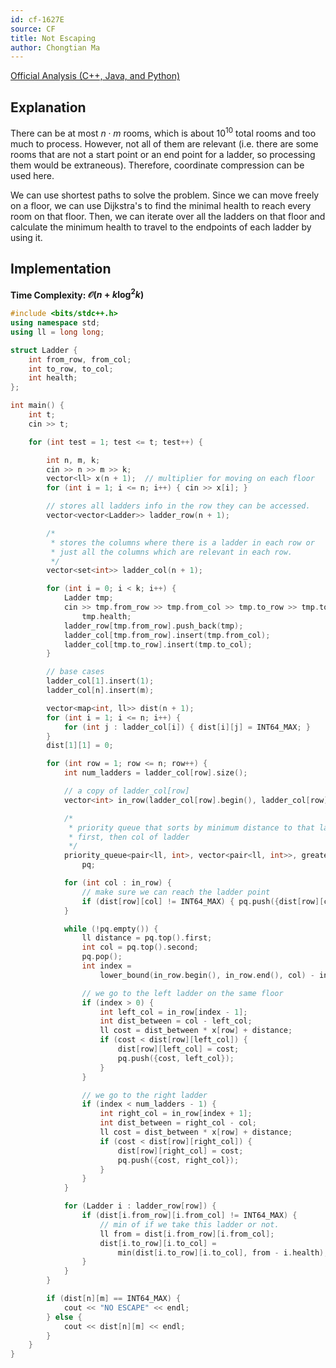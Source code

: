 ```yaml
---
id: cf-1627E
source: CF
title: Not Escaping
author: Chongtian Ma
---
```


[Official Analysis (C++, Java, and Python)](https://codeforces.com/blog/entry/99067)

## Explanation

There can be at most $n \cdot m$ rooms, which is about $10^{10}$ total rooms and too much to process. However, not all of them are relevant (i.e. there are some rooms that are not a start point or an end point for a ladder, so processing them would be extraneous). Therefore, coordinate compression can be used here.

We can use shortest paths to solve the problem. Since we can move freely on a floor, we can use Dijkstra's to find the minimal health to reach every room on that floor. Then, we can iterate over all the ladders on that floor and calculate the minimum health to travel to the endpoints of each ladder by using it.

## Implementation

**Time Complexity: $\mathcal O(n + k\log^2 k)$**

<LanguageSection>
<CPPSection>

```cpp
#include <bits/stdc++.h>
using namespace std;
using ll = long long;

struct Ladder {
	int from_row, from_col;
	int to_row, to_col;
	int health;
};

int main() {
	int t;
	cin >> t;

	for (int test = 1; test <= t; test++) {

		int n, m, k;
		cin >> n >> m >> k;
		vector<ll> x(n + 1);  // multiplier for moving on each floor
		for (int i = 1; i <= n; i++) { cin >> x[i]; }

		// stores all ladders info in the row they can be accessed.
		vector<vector<Ladder>> ladder_row(n + 1);

		/*
		 * stores the columns where there is a ladder in each row or
		 * just all the columns which are relevant in each row.
		 */
		vector<set<int>> ladder_col(n + 1);

		for (int i = 0; i < k; i++) {
			Ladder tmp;
			cin >> tmp.from_row >> tmp.from_col >> tmp.to_row >> tmp.to_col >>
			    tmp.health;
			ladder_row[tmp.from_row].push_back(tmp);
			ladder_col[tmp.from_row].insert(tmp.from_col);
			ladder_col[tmp.to_row].insert(tmp.to_col);
		}

		// base cases
		ladder_col[1].insert(1);
		ladder_col[n].insert(m);

		vector<map<int, ll>> dist(n + 1);
		for (int i = 1; i <= n; i++) {
			for (int j : ladder_col[i]) { dist[i][j] = INT64_MAX; }
		}
		dist[1][1] = 0;

		for (int row = 1; row <= n; row++) {
			int num_ladders = ladder_col[row].size();

			// a copy of ladder_col[row]
			vector<int> in_row(ladder_col[row].begin(), ladder_col[row].end());

			/*
			 * priority queue that sorts by minimum distance to that ladder
			 * first, then col of ladder
			 */
			priority_queue<pair<ll, int>, vector<pair<ll, int>>, greater<pair<ll, int>>>
			    pq;

			for (int col : in_row) {
				// make sure we can reach the ladder point
				if (dist[row][col] != INT64_MAX) { pq.push({dist[row][col], col}); }
			}

			while (!pq.empty()) {
				ll distance = pq.top().first;
				int col = pq.top().second;
				pq.pop();
				int index =
				    lower_bound(in_row.begin(), in_row.end(), col) - in_row.begin();

				// we go to the left ladder on the same floor
				if (index > 0) {
					int left_col = in_row[index - 1];
					int dist_between = col - left_col;
					ll cost = dist_between * x[row] + distance;
					if (cost < dist[row][left_col]) {
						dist[row][left_col] = cost;
						pq.push({cost, left_col});
					}
				}

				// we go to the right ladder
				if (index < num_ladders - 1) {
					int right_col = in_row[index + 1];
					int dist_between = right_col - col;
					ll cost = dist_between * x[row] + distance;
					if (cost < dist[row][right_col]) {
						dist[row][right_col] = cost;
						pq.push({cost, right_col});
					}
				}
			}

			for (Ladder i : ladder_row[row]) {
				if (dist[i.from_row][i.from_col] != INT64_MAX) {
					// min of if we take this ladder or not.
					ll from = dist[i.from_row][i.from_col];
					dist[i.to_row][i.to_col] =
					    min(dist[i.to_row][i.to_col], from - i.health);
				}
			}
		}

		if (dist[n][m] == INT64_MAX) {
			cout << "NO ESCAPE" << endl;
		} else {
			cout << dist[n][m] << endl;
		}
	}
}
```

</CPPSection>
</LanguageSection>
